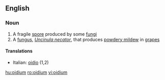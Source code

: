 ==English==

===Noun===
{{wikipedia}}
{{en-noun|oidia}}

# A fragile [[spore]] produced by some [[fungus|fungi]]
# A [[fungus]], ''[[Uncinula necator]]'', that produces [[powdery mildew]] in [[grape]]s

====Translations====
{{trans-top}}
* Italian: [[oidio]] (1,2)
{{trans-mid}}
{{trans-bottom}}

[[hu:oidium]]
[[ro:oidium]]
[[vi:oidium]]